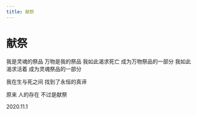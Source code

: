 ```yaml
---
title: 献祭
---
```


<div style={{ textAlign: "center" }}>

# 献祭

<div style={{ whiteSpace: "pre-line"}}>

我是灵魂的祭品
万物是我的祭品
我如此渴求死亡
成为万物祭品的一部分
我如此渴求活着
成为灵魂祭品的一部分

我在生与死之间
找到了永恒的真谛

原来
人的存在
不过是献祭

2020.11.1

</div>
</div>
